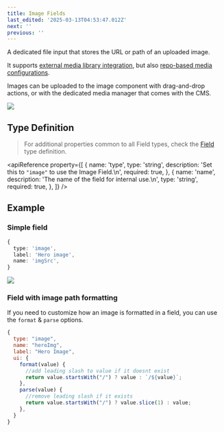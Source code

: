 ```yaml
---
title: Image Fields
last_edited: '2025-03-13T04:53:47.012Z'
next: ''
previous: ''
---
```


A dedicated file input that stores the URL or path of an uploaded image.

It supports [external media library integration](http://localhost:3000/docs/reference/media/overview#external-media-providers), but also [repo-based media configurations](http://localhost:3000/docs/reference/media/repo-based).

Images can be uploaded to the image component with drag-and-drop actions, or with the dedicated media manager that comes with the CMS.

![](/img/docs/reference/SCR-20250313-nzft.png)

## Type Definition

> For additional properties common to all Field types, check the [Field](/docs/reference/fields) type definition.

<apiReference
  property={[
    {
      name: 'type',
      type: 'string',
      description: 'Set this to `"image"` to use the Image Field.\n',
      required: true,
    },
    {
      name: 'name',
      description: 'The name of the field for internal use.\n',
      type: 'string',
      required: true,
    },
  ]}
/>

## Example

### Simple field

```ts
{
  type: 'image',
  label: 'Hero image',
  name: 'imgSrc',
}
```

![](/img/docs/reference/SCR-20250313-nzau.png)

### Field with image path formatting

If you need to customize how an image is formatted in a field, you can use the `format` & `parse` options.

```js
{
  type: "image",
  name: "heroImg",
  label: "Hero Image",
  ui: {
    format(value) {
      //add leading slash to value if it doesnt exist
      return value.startsWith("/") ? value : `/${value}`;
    },
    parse(value) {
      //remove leading slash if it exists
      return value.startsWith("/") ? value.slice(1) : value;
    },
  }
}
```
